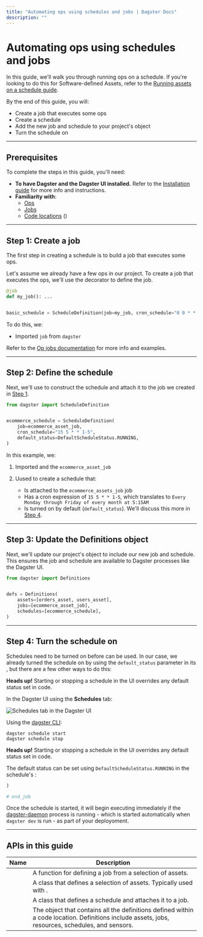 ```yaml
---
title: "Automating ops using schedules and jobs | Dagster Docs"
description: ""
---
```


# Automating ops using schedules and jobs

In this guide, we'll walk you through running ops on a schedule. If you're looking to do this for Software-defined Assets, refer to the [Running assets on a schedule guide](/concepts/schedules/automating-assets-schedules-jobs).

By the end of this guide, you will:

- Create a job that executes some ops
- Create a schedule
- Add the new job and schedule to your project's <PyObject object="Definitions" /> object
- Turn the schedule on

---

## Prerequisites

To complete the steps in this guide, you'll need:

- **To have Dagster and the Dagster UI installed.** Refer to the [Installation guide](/getting-started/install) for more info and instructions.
- **Familiarity with**:
  - [Ops](/concepts/ops-jobs-graphs/ops)
  - [Jobs](/concepts/ops-jobs-graphs/jobs)
  - [Code locations](/concepts/code-locations) (<PyObject object="Definitions" />)

---

## Step 1: Create a job

The first step in creating a schedule is to build a job that executes some ops.

Let's assume we already have a few ops in our project. To create a job that executes the ops, we'll use the <PyObject object="job" decorator /> decorator to define the job.

```python file=concepts/partitions_schedules_sensors/schedules/schedules.py startafter=start_basic_schedule endbefore=end_basic_schedule
@job
def my_job(): ...


basic_schedule = ScheduleDefinition(job=my_job, cron_schedule="0 0 * * *")
```

To do this, we:

- Imported `job` from `dagster`

Refer to the [Op jobs documentation](/concepts/ops-jobs-graphs/op-jobs) for more info and examples.

---

## Step 2: Define the schedule

Next, we'll use <PyObject object="ScheduleDefinition" /> to construct the schedule and attach it to the job we created in [Step 1](#step-1-create-the-job).

```python file=concepts/partitions_schedules_sensors/schedules/basic_asset_schedule.py startafter=start_schedule endbefore=end_schedule
from dagster import ScheduleDefinition


ecommerce_schedule = ScheduleDefinition(
    job=ecommerce_asset_job,
    cron_schedule="15 5 * * 1-5",
    default_status=DefaultScheduleStatus.RUNNING,
)
```

In this example, we:

1. Imported <PyObject object="ScheduleDefinition" /> and the `ecommerce_asset_job`
2. Uused <PyObject object="ScheduleDefinition" /> to create a schedule that:

   - Is attached to the `ecommerce_assets_job` job
   - Has a cron expression of `15 5 * * 1-5`, which translates to `Every Monday through Friday of every month at 5:15AM`
   - Is turned on by default (`default_status`). We'll discuss this more in [Step 4](#step-4-turn-the-schedule-on).

---

## Step 3: Update the Definitions object

Next, we'll update our project's <PyObject object="Definitions" /> object to include our new job and schedule. This ensures the job and schedule are available to Dagster processes like the Dagster UI.

```python file=concepts/partitions_schedules_sensors/schedules/basic_asset_schedule.py startafter=start_definitions endbefore=end_definitions
from dagster import Definitions


defs = Definitions(
    assets=[orders_asset, users_asset],
    jobs=[ecommerce_asset_job],
    schedules=[ecommerce_schedule],
)
```

---

## Step 4: Turn the schedule on

Schedules need to be turned on before can be used. In our case, we already turned the schedule on by using the `default_status` parameter in its <PyObject object="ScheduleDefinition" />, but there are a few other ways to do this:

<TabGroup>
<TabItem name="Dagster UI">

<Note>
  <strong>Heads up!</strong> Starting or stopping a schedule in the UI overrides
  any default status set in code.
</Note>

In the Dagster UI using the **Schedules** tab:

<Image
alt="Schedules tab in the Dagster UI"
src="/images/concepts/partitions-schedules-sensors/schedules-tab-toggle.png"
width={1164}
height={280}
/>

</TabItem>
<TabItem name="CLI">

Using the [dagster CLI](/\_apidocs/cli#dagster-schedule):

```shell
dagster schedule start
dagster schedule stop
```

</TabItem>
<TabItem name="Python code">

<Note>
  <strong>Heads up!</strong> Starting or stopping a schedule in the UI overrides
  any default status set in code.
</Note>

The default status can be set using `DefaultScheduleStatus.RUNNING` in the schedule's <PyObject object="ScheduleDefinition" />:

```python file=concepts/partitions_schedules_sensors/schedules/basic_asset_schedule.py lines=34-38
)

# end_job
```

</TabItem>
</TabGroup>

Once the schedule is started, it will begin executing immediately if the [dagster-daemon](/deployment/dagster-daemon) process is running - which is started automatically when `dagster dev` is run - as part of your deployoment.

<!-- TODO: Refer to the [Troubleshooting schedules](/concepts/schedules/troubleshooting) guide if the schedule has been started but isn't submitting runs. -->

---

<!-- TODO: ## What's next?

That's it! At this point, you should have a working, running schedule in your Dagster project. From here, you can:

- Check out the [Schedule examples](/concepts/schedules/examples) for ideas and inspiration
- Create [tests for your schedules](/concepts/schedules/testing) to make sure things are running smoothly
- Refer to the [Automating pipelines guide](/guides/dagster/automating-pipelines) for more pipeline automation ideas

--- -->

## APIs in this guide

| Name                                     | Description                                                                                                                                       |
| ---------------------------------------- | ------------------------------------------------------------------------------------------------------------------------------------------------- |
| <PyObject object="define_asset_job" />   | A function for defining a job from a selection of assets.                                                                                         |
| <PyObject object="AssetSelection" />     | A class that defines a selection of assets. Typically used with <PyObject object="define_asset_job" />.                                           |
| <PyObject object="ScheduleDefinition" /> | A class that defines a schedule and attaches it to a job.                                                                                         |
| <PyObject object="Definitions" />        | The object that contains all the definitions defined within a code location. Definitions include assets, jobs, resources, schedules, and sensors. |

<!-- TODO: ---

## Related

<ArticleList>
  <ArticleListItem
    title="Defining schedules for ops"
    href="/concepts/schedules/running-ops"
  ></ArticleListItem>
  <ArticleListItem
    title="Testing schedules"
    href="/concepts/schedules/testing"
  ></ArticleListItem>
  <ArticleListItem
    title="Asset jobs"
    href="/concepts/assets/asset-jobs"
  ></ArticleListItem>
  <ArticleListItem
    title="Automating data pipelines"
    href="/guides/dagster/automating-pipelines"
  ></ArticleListItem>
  <ArticleListItem
    title="Schedule examples"
    href="/concepts/schedules/examples"
  ></ArticleListItem>
  <ArticleListItem
    title="Troubleshooting schedules"
    href="/concepts/schedules/troubleshooting"
  ></ArticleListItem>
</ArticleList>
 -->